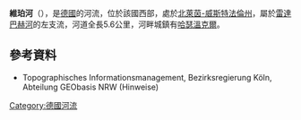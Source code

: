 {{Onesource|time=2020-08-15T05:59:00+00:00}}
{{Coord|51|57|42.92|N|8|11|46.88|E|display=title}}

'''維珀河'''（{{lang-de|Wippe}}），是[[德國|德國]]的河流，位於該國西部，處於[[北萊茵-威斯特法倫州|北萊茵-威斯特法倫州]]，屬於[[雷達巴赫河|雷達巴赫河]]的左支流，河道全長5.6公里，河畔城鎮有[[哈瑟溫克爾|哈瑟溫克爾]]。

==參考資料==
* Topographisches Informationsmanagement, Bezirksregierung Köln, Abteilung GEObasis NRW (Hinweise)

{{Germany-geo-stub}}
[[Category:德國河流|Category:德國河流]]